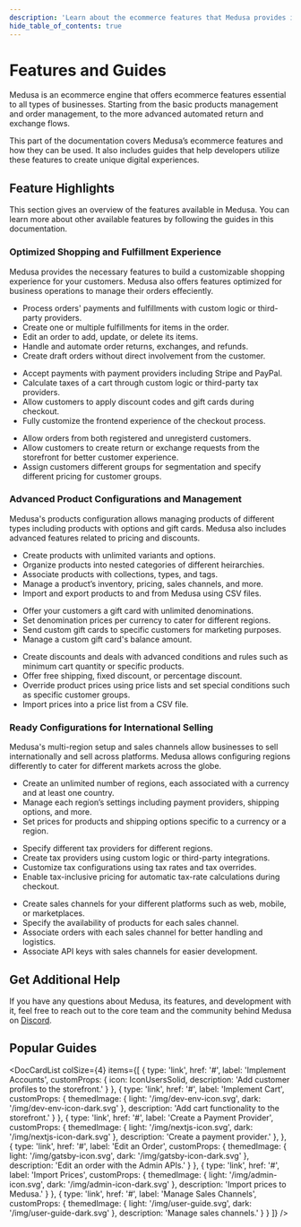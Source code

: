 ```yaml
---
description: 'Learn about the ecommerce features that Medusa provides including order management, product management, multi region and currency support, and more.'
hide_table_of_contents: true
---
```



# Features and Guides

Medusa is an ecommerce engine that offers ecommerce features essential to all types of businesses. Starting from the basic products management and order management, to the more advanced automated return and exchange flows.

This part of the documentation covers Medusa’s ecommerce features and how they can be used. It also includes guides that help developers utilize these features to create unique digital experiences.

## Feature Highlights

This section gives an overview of the features available in Medusa. You can learn more about other available features by following the guides in this documentation.

### Optimized Shopping and Fulfillment Experience

Medusa provides the necessary features to build a customizable shopping experience for your customers. Medusa also offers features optimized for business operations to manage their orders effeciently.

<LargeCardList>
  <LargeCard
    Icon={IconFlyingBox}
    title='Orders'
    action={{
      label: 'Learn more',
      href: '#'
    }}
  >

  - Process orders' payments and fulfillments with custom logic or third-party providers.
  - Create one or multiple fulfillments for items in the order.
  - Edit an order to add, update, or delete its items.
  - Handle and automate order returns, exchanges, and refunds.
  - Create draft orders without direct involvement from the customer.


  </LargeCard>
  <LargeCard
    Icon={IconShoppingCart}
    title='Cart and Checkout'
    action={{
      label: 'Learn more',
      href: '#'
    }}
  >

  - Accept payments with payment providers including Stripe and PayPal.
  - Calculate taxes of a cart through custom logic or third-party tax providers.
  - Allow customers to apply discount codes and gift cards during checkout.
  - Fully customize the frontend experience of the checkout process.


  </LargeCard>
  <LargeCard
    Icon={IconUsersSolid}
    title='Customers'
    action={{
      label: 'Learn more',
      href: '#'
    }}
  >

  - Allow orders from both registered and unregisterd customers.
  - Allow customers to create return or exchange requests from the storefront for better customer experience.
  - Assign customers different groups for segmentation and specify different pricing for customer groups.


  </LargeCard>
</LargeCardList>

### Advanced Product Configurations and Management

Medusa's products configuration allows managing products of different types including products with options and gift cards. Medusa also includes advanced features related to pricing and discounts.

<LargeCardList>
  <LargeCard
    Icon={IconTagSolid}
    title='Products'
    action={{
      label: 'Learn more',
      href: '#'
    }}
  >

  - Create products with unlimited variants and options.
  - Organize products into nested categories of different heirarchies.
  - Associate products with collections, types, and tags.
  - Manage a product’s inventory, pricing, sales channels, and more.
  - Import and export products to and from Medusa using CSV files.


  </LargeCard>
  <LargeCard
    Icon={IconGiftSolid}
    title='Gift Cards'
    action={{
      label: 'Learn more',
      href: '#'
    }}
  >

  - Offer your customers a gift card with unlimited denominations.
  - Set denomination prices per currency to cater for different regions.
  - Send custom gift cards to specific customers for marketing purposes.
  - Manage a custom gift card's balance amount.


  </LargeCard>
  <LargeCard
    Icon={IconCurrencyDollar}
    title='Price Lists and Promotions'
    action={{
      label: 'Learn more',
      href: '#'
    }}
  >

  - Create discounts and deals with advanced conditions and rules such as minimum cart quantity or specific products.
  - Offer free shipping, fixed discount, or percentage discount.
  - Override product prices using price lists and set special conditions such as specific customer groups.
  - Import prices into a price list from a CSV file.


  </LargeCard>
</LargeCardList>

### Ready Configurations for International Selling

Medusa's multi-region setup and sales channels allow businesses to sell internationally and sell across platforms. Medusa allows configuring regions differently to cater for different markets across the globe.

<LargeCardList>
  <LargeCard
    Icon={IconGlobeEurope}
    title='Multi-Region'
    action={{
      label: 'Learn more',
      href: '#'
    }}
  >

  - Create an unlimited number of regions, each associated with a currency and at least one country.
  - Manage each region’s settings including payment providers, shipping options, and more.
  - Set prices for products and shipping options specific to a currency or a region.


  </LargeCard>
  <LargeCard
    Icon={IconBuildingTax}
    title='Taxes'
    action={{
      label: 'Learn more',
      href: '#'
    }}
  >

  - Specify different tax providers for different regions.
  - Create tax providers using custom logic or third-party integrations.
  - Customize tax configurations using tax rates and tax overrides.
  - Enable tax-inclusive pricing for automatic tax-rate calculations during checkout.


  </LargeCard>
  <LargeCard
    Icon={IconChannels}
    title='Sales Channels'
    action={{
      label: 'Learn more',
      href: '#'
    }}
  >

  - Create sales channels for your different platforms such as web, mobile, or marketplaces.
  - Specify the availability of products for each sales channel.
  - Associate orders with each sales channel for better handling and logistics.
  - Associate API keys with sales channels for easier development.


  </LargeCard>
</LargeCardList>

## Get Additional Help

If you have any questions about Medusa, its features, and development with it, feel free to reach out to the core team and the community behind Medusa on [Discord](#).

## Popular Guides

<DocCardList colSize={4} items={[
  {
    type: 'link',
    href: '#',
    label: 'Implement Accounts',
    customProps: {
      icon: IconUsersSolid,
      description: 'Add customer profiles to the storefront.'
    }
  },
  {
    type: 'link',
    href: '#',
    label: 'Implement Cart',
    customProps: {
      themedImage: {
        light: '/img/dev-env-icon.svg',
        dark: '/img/dev-env-icon-dark.svg'
      },
      description: 'Add cart functionality to the storefront.'
    }
  },
  {
    type: 'link',
    href: '#',
    label: 'Create a Payment Provider',
    customProps: {
      themedImage: {
        light: '/img/nextjs-icon.svg',
        dark: '/img/nextjs-icon-dark.svg'
      },
      description: 'Create a payment provider.'
    },
  },
  {
    type: 'link',
    href: '#',
    label: 'Edit an Order',
    customProps: {
      themedImage: {
        light: '/img/gatsby-icon.svg',
        dark: '/img/gatsby-icon-dark.svg'
      },
      description: 'Edit an order with the Admin APIs.'
    }
  },
  {
    type: 'link',
    href: '#',
    label: 'Import Prices',
    customProps: {
      themedImage: {
        light: '/img/admin-icon.svg',
        dark: '/img/admin-icon-dark.svg'
      },
      description: 'Import prices to Medusa.'
    }
  },
  {
    type: 'link',
    href: '#',
    label: 'Manage Sales Channels',
    customProps: {
      themedImage: {
        light: '/img/user-guide.svg',
        dark: '/img/user-guide-dark.svg'
      },
      description: 'Manage sales channels.'
    }
  }
]} />